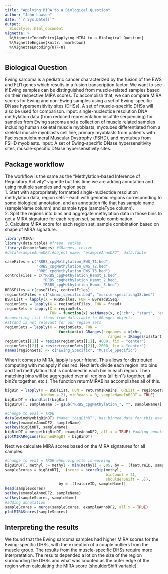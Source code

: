 ```yaml
---
title: "Applying MIRA to a Biological Question"
author: "John Lawson"
date: "`r Sys.Date()`"
output: 
  BiocStyle::html_document
vignette: >
  %\VignetteIndexEntry{Applying MIRA to a Biological Question}
  %\VignetteEngine{knitr::rmarkdown}
  %\VignetteEncoding{UTF-8}
---
```


## Biological Question
Ewing sarcoma is a pediatric cancer characterized by the fusion of the EWS and FLI1 genes which results in a fusion transcription factor. We want to see if Ewing samples can be distinguished from muscle-related samples based on their respective MIRA scores. To accomplish that, we can compare MIRA scores for Ewing and non-Ewing samples using a set of Ewing-specific DNase hypersensitivity sites (DHSs). A set of muscle-specific DHSs will also be used for comparison.
input: single-nucleotide resolution DNA methylation data (from reduced representation bisulfite sequencing) for samples from Ewing sarcoma and a collection of muscle related samples including human skeletal muscle myoblasts, myotubes differentiated from a skeletal muscle myoblasts cell line, primary myoblasts from patients with Facioscapulohumeral Muscular Dystrophy (FSHD), and myotubes from FSHD myoblasts.
input: A set of Ewing-specific DNase hypersensitivity sites, muscle-specific DNase hypersensitivity sites.

## Package workflow

The workflow is the same as the "Methylation-based Inference of Regulatory Activity" vignette but this time we are adding annotation and using multiple samples and region sets:  
1. Start with appropriately formatted single-nucleotide resolution methylation data, region sets -- each with genomic regions corresponding to some biological annotation, and an annotation file that has sample name (sampleName column) and sample type (sampleType column).  
2. Split the regions into bins and aggregate methylation data in those bins to get a MIRA signature for each region set, sample combination.  
3. Calculate MIRA score for each region set, sample combination based on shape of MIRA signature.


```r
library(MIRA)
library(data.table) #fread, setkey, 
library(GenomicRanges) #GRanges, resize
#data(exampleAnnoDF2)#object name: "exampleAnnoDF2", data.table
```

```r
caseFiles = c("RRBS_cpgMethylation_EWS_T1.bed", 
              "RRBS_cpgMethylation_EWS_T2.bed", 
              "RRBS_cpgMethylation_EWS_T3.bed")
controlFiles = c("RRBS_cpgMethylation_Hsmmt_1.bed", 
                 "RRBS_cpgMethylation_Hsmmt_2.bed", 
                 "RRBS_cpgMethylation_Hsmmt_3.bed")
RRBSFiles = c(caseFiles, controlFiles)
regionSetFiles = c("sknmc_specific.bed", "muscle-specifichg38.bed")
BSDTList = lapply(X = RRBSFiles, FUN = BSreadBiSeq)
regionSets = lapply(X = regionSetFiles, FUN = fread)
regionSets = lapply(X = regionSets, 
                    FUN = function(x) setNames(x, c("chr", "start", "end")))
#converting list items from data.table to GRanges objects
#strand is not relevant for our region sets
regionSets = lapply(X = regionSets, FUN = 
                        function(x) GRanges(seqnames = x$chr, 
                                              ranges = IRanges(x$start, x$end)))
regionSets[[1]] = resize(regionSets[[1]], 4000, fix = "center")
regionSets[[2]] = resize(regionSets[[2]], 2000, fix = "center")
names(regionSets) <- c("Ewing_Specific", "Muscle_Specific")
```

When it comes to MIRA, lapply is your friend. This allows for distributed computing with mclapply if desired. Next let's divide each region into bins and find methylation that is contained in each bin in each region. Then matching bins will be aggregated over all regions (all bin1's together, all bin2's together, etc.). The function returnMIRABins accomplishes all of this.


```r
bigBin = lapply(X = BSDTList, FUN = returnMIRABins, GRList = regionSets, 
                binNum = 21, minReads = 0, sampleNameInBSDT = TRUE)
bigBinDT = rbindlist(bigBin)
bigBinDT[, sampleName := gsub("RRBS_cpgMethylation_", "", sampleName)]
```

```r
#change to eval = TRUE
data(ewingMyobigBinDT) #name: "bigBinDT", has binned data for this example
setkey(exampleAnnoDF2, sampleName)
setkey(bigBinDT, sampleName)
bigBinDT = merge(bigBinDT, exampleAnnoDF2, all.x = TRUE) #adding annotation
plotMIRARegions(binnedRegDT = bigBinDT)
```

Next we calculate MIRA scores based on the MIRA signatures for all samples.

```r
#change to eval = TRUE when vignette is working
bigBinDT[, methyl := methyl - min(methyl) + .05, by = .(featureID, sampleName)]
sampleScores = bigBinDT[, .(score = scoreDip(methyl, 
                                             binCount = 21, 
                                             shoulderShift = 5)), 
                        by = .(featureID, sampleName)]
head(sampleScores)
setkey(exampleAnnoDF2, sampleName)
setkey(sampleScores, sampleName)
#adding annotation
sampleScores = merge(sampleScores, exampleAnnoDF2, all.x = TRUE)
plotMIRAScores(sampleScores)
```

## Interpreting the results
We found that the Ewing sarcoma samples had higher MIRA scores for the Ewing-specific DHSs, with the exception of a couple outliers from the muscle group. The results from the muscle-specific DHSs require more interpretation. The results depended a lot on the size of the region surrounding the DHSs and what was counted as the outer edge of the region when calculating the MIRA score (shoulderShift variable).

